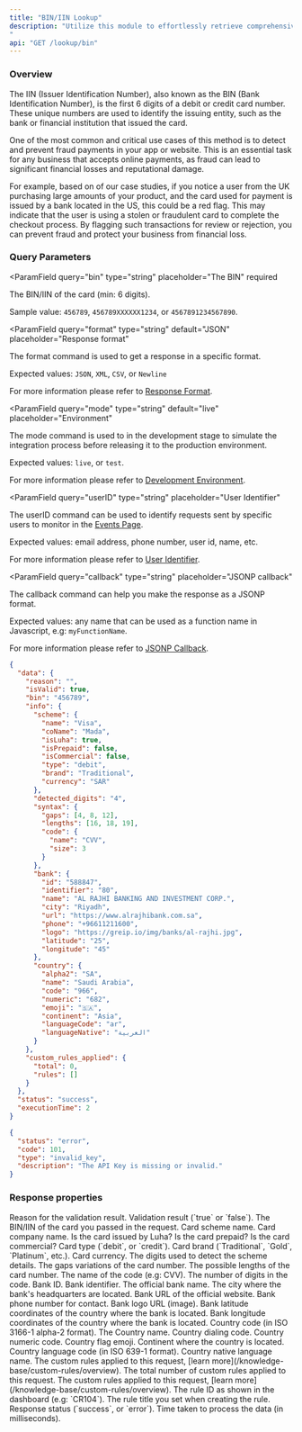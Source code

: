 ```yaml
---
title: "BIN/IIN Lookup"
description: "Utilize this module to effortlessly retrieve comprehensive information associated with a debit or credit card.\n\nThe API provides details such as card type (debit or credit), scheme (Visa, Mastercard, etc.), brand (gold, platinum, etc.), and bank information.\n\nThis data is invaluable for various applications, including verifying customer payment details, detecting fraudulent transactions, and delivering personalized services to enhance user experiences.
"
api: "GET /lookup/bin"
---
```


### Overview

The IIN (Issuer Identification Number), also known as the BIN (Bank Identification Number), is the first 6 digits of a debit or credit card number. These unique numbers are used to identify the issuing entity, such as the bank or financial institution that issued the card.

One of the most common and critical use cases of this method is to detect and prevent fraud payments in your app or website. This is an essential task for any business that accepts online payments, as fraud can lead to significant financial losses and reputational damage.

For example, based on of our case studies, if you notice a user from the UK purchasing large amounts of your product, and the card used for payment is issued by a bank located in the US, this could be a red flag. This may indicate that the user is using a stolen or fraudulent card to complete the checkout process. By flagging such transactions for review or rejection, you can prevent fraud and protect your business from financial loss.

### Query Parameters

<ParamField
  query="bin"
  type="string"
  placeholder="The BIN"
  required
>
  The BIN/IIN of the card (min: 6 digits).

Sample value: `456789`, `456789XXXXXX1234`, or `4567891234567890`.

</ParamField>

<ParamField
  query="format"
  type="string"
  default="JSON"
  placeholder="Response format"
>
  The format command is used to get a response in a specific format.

Expected values: `JSON`, `XML`, `CSV`, or `Newline`

For more information please refer to [Response Format](/options/response-format).

</ParamField>

<ParamField
  query="mode"
  type="string"
  default="live"
  placeholder="Environment"
>
  The mode command is used to in the development stage to simulate the integration process before releasing it to the production environment.

Expected values: `live`, or `test`.

For more information please refer to [Development Environment](/options/development-environment).

</ParamField>

<ParamField
  query="userID"
  type="string"
  placeholder="User Identifier"
>
  The userID command can be used to identify requests sent by specific users to monitor in the [Events Page](/dashboard-guides/monitoring-capabilities/real-time-threat-monitoring).

Expected values: email address, phone number, user id, name, etc.

For more information please refer to [User Identifier](/options/user-identifier).

</ParamField>

<ParamField
  query="callback"
  type="string"
  placeholder="JSONP callback"
>
  The callback command can help you make the response as a JSONP format.

Expected values: any name that can be used as a function name in Javascript, e.g: `myFunctionName`.

For more information please refer to [JSONP Callback](/options/jsonp-callback).

</ParamField>

<ResponseExample>

```json Success
{
  "data": {
    "reason": "",
    "isValid": true,
    "bin": "456789",
    "info": {
      "scheme": {
        "name": "Visa",
        "coName": "Mada",
        "isLuha": true,
        "isPrepaid": false,
        "isCommercial": false,
        "type": "debit",
        "brand": "Traditional",
        "currency": "SAR"
      },
      "detected_digits": "4",
      "syntax": {
        "gaps": [4, 8, 12],
        "lengths": [16, 18, 19],
        "code": {
          "name": "CVV",
          "size": 3
        }
      },
      "bank": {
        "id": "588847",
        "identifier": "80",
        "name": "AL RAJHI BANKING AND INVESTMENT CORP.",
        "city": "Riyadh",
        "url": "https://www.alrajhibank.com.sa",
        "phone": "+96611211600",
        "logo": "https://greip.io/img/banks/al-rajhi.jpg",
        "latitude": "25",
        "longitude": "45"
      },
      "country": {
        "alpha2": "SA",
        "name": "Saudi Arabia",
        "code": "966",
        "numeric": "682",
        "emoji": "🇸🇦",
        "continent": "Asia",
        "languageCode": "ar",
        "languageNative": "العربية"
      }
    },
    "custom_rules_applied": {
      "total": 0,
      "rules": []
    }
  },
  "status": "success",
  "executionTime": 2
}
```

```json Error
{
  "status": "error",
  "code": 101,
  "type": "invalid_key",
  "description": "The API Key is missing or invalid."
}
```

</ResponseExample>

### Response properties

<ResponseField name="data" type="object" required>
  <Expandable title="properties" defaultOpen={true}>
    <ResponseField name="reason" type="string" required>
      Reason for the validation result.
    </ResponseField>
    <ResponseField name="isValid" type="boolean" required>
      Validation result (`true` or `false`).
    </ResponseField>
    <ResponseField name="bin" type="string" required>
      The BIN/IIN of the card you passed in the request.
    </ResponseField>
    <ResponseField name="info" type="object" required>
      <Expandable title="properties" defaultOpen={true}>
        <ResponseField name="scheme" type="object" required>
          <Expandable title="properties" defaultOpen={true}>
            <ResponseField name="name" type="object" required>
              Card scheme name.
            </ResponseField>
            <ResponseField name="coName" type="object" required>
              Card company name.
            </ResponseField>
            <ResponseField name="isLuha" type="boolean" required>
              Is the card issued by Luha?
            </ResponseField>
            <ResponseField name="isPrepaid" type="boolean" required>
              Is the card prepaid?
            </ResponseField>
            <ResponseField name="isCommercial" type="boolean" required>
              Is the card commercial?
            </ResponseField>
            <ResponseField name="type" type="string" required>
              Card type (`debit`, or `credit`).
            </ResponseField>
            <ResponseField name="brand" type="string" required>
              Card brand (`Traditional`, `Gold`, `Platinum`, etc.).
            </ResponseField>
            <ResponseField name="currency" type="string" required>
              Card currency.
            </ResponseField>
          </Expandable>
        </ResponseField>
        <ResponseField name="detected_digits" type="string" required>
          The digits used to detect the scheme details.
        </ResponseField>
        <ResponseField name="syntax" type="object" required>
          <Expandable title="properties" defaultOpen={true}>
            <ResponseField name="gaps" type="array" required>
              The gaps variations of the card number.
            </ResponseField>
            <ResponseField name="lengths" type="array" required>
              The possible lengths of the card number.
            </ResponseField>
            <ResponseField name="code" type="object" required>
              <Expandable title="properties" defaultOpen={true}>
                <ResponseField name="name" type="string" required>
                  The name of the code (e.g: CVV).
                </ResponseField>
                <ResponseField name="size" type="integer" required>
                  The number of digits in the code.
                </ResponseField>
              </Expandable>
            </ResponseField>
          </Expandable>
        </ResponseField>
        <ResponseField name="bank" type="object" required>
          <Expandable title="properties" defaultOpen={true}>
            <ResponseField name="id" type="string" required>
              Bank ID.
            </ResponseField>
            <ResponseField name="identifier" type="string" required>
              Bank identifier.
            </ResponseField>
            <ResponseField name="name" type="string" required>
              The official bank name.
            </ResponseField>
            <ResponseField name="city" type="string" required>
              The city where the bank's headquarters are located.
            </ResponseField>
            <ResponseField name="url" type="string" required>
              Bank URL of the official website.
            </ResponseField>
            <ResponseField name="phone" type="string" required>
              Bank phone number for contact.
            </ResponseField>
            <ResponseField name="logo" type="string" required>
              Bank logo URL (image).
            </ResponseField>
            <ResponseField name="latitude" type="string" required>
              Bank latitude coordinates of the country where the bank is
              located.
            </ResponseField>
            <ResponseField name="longitude" type="string" required>
              Bank longitude coordinates of the country where the bank is
              located.
            </ResponseField>
          </Expandable>
        </ResponseField>
        <ResponseField name="country" type="object" required>
          <Expandable title="properties" defaultOpen={true}>
            <ResponseField name="alpha2" type="string" required>
              Country code (in ISO 3166-1 alpha-2 format).
            </ResponseField>
            <ResponseField name="name" type="string" required>
              The Country name.
            </ResponseField>
            <ResponseField name="code" type="string" required>
              Country dialing code.
            </ResponseField>
            <ResponseField name="numeric" type="string" required>
              Country numeric code.
            </ResponseField>
            <ResponseField name="emoji" type="string" required>
              Country flag emoji.
            </ResponseField>
            <ResponseField name="continent" type="string" required>
              Continent where the country is located.
            </ResponseField>
            <ResponseField name="languageCode" type="string" required>
              Country language code (in ISO 639-1 format).
            </ResponseField>
            <ResponseField name="languageNative" type="string" required>
              Country native language name.
            </ResponseField>
          </Expandable>
        </ResponseField>
      </Expandable>
    </ResponseField>
    <ResponseField name="custom_rules_applied" type="object">
      The custom rules applied to this request, [learn
      more](/knowledge-base/custom-rules/overview).
      <Expandable title="properties" defaultOpen={true}>
        <ResponseField name="total" type="integer" required>
          The total number of custom rules applied to this request.
        </ResponseField>
        <ResponseField name="rules" type="object" required>
          The custom rules applied to this request, [learn
          more](/knowledge-base/custom-rules/overview).
          <Expandable title="properties" defaultOpen={true}>
            <ResponseField name="id" type="string" required>
              The rule ID as shown in the dashboard (e.g: `CR104`).
            </ResponseField>
            <ResponseField name="title" type="string" required>
              The rule title you set when creating the rule.
            </ResponseField>
          </Expandable>
        </ResponseField>
      </Expandable>
    </ResponseField>
  </Expandable>
</ResponseField>
<ResponseField name="status" type="string" required>
  Response status (`success`, or `error`).
</ResponseField>
<ResponseField name="executionTime" type="integer" required>
  Time taken to process the data (in milliseconds).
</ResponseField>
